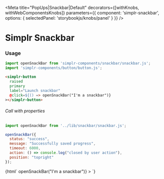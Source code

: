 
<Meta
  title="PopUps|Snackbar|Default"
  decorators={[withKnobs, withWebComponentsKnobs]}
  parameters={{ component: 'simplr-snackbar', options: { selectedPanel: 'storybookjs/knobs/panel' } }}
/>

# Simplr Snackbar

### Usage

```js
import openSnackBar from 'simplr-components/snackbar/snackbar.js';
import 'simplr-components/button/button.js';
```

```html
<simplr-button
  raised
  primary
  label="Launch snackbar"
  @click=${() => openSnackBar("I'm a snackbar")}
></simplr-button>
```

###### Call with properties

```js
import openSnackBar from '../lib/snackbar/snackbar.js';

openSnackBar({
  status: "success",
  message: "Successfully saved progress",
  timeout: 6000,
  action: () => console.log("closed by user action"),
  position: "topright"
});

```


<Story name="Simplr Snackbar">
  {html`
  <simplr-button
    raised
    primary
    label="Launch snackbar"
    @click=${() => openSnackBar("I'm a snackbar")}
  ></simplr-button>
  <simplr-snackbar></simplr-snackbar>
  `}
</Story>

<Props of="simplr-snackbar" />
